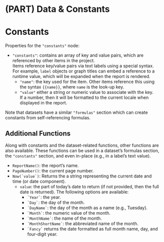 # (PART) Data & Constants {-}

# Constants {#constants-properties}

Properties for the `"constants"` node:

- `"constants"`: contains an array of key and value pairs, which are referenced by other items in the project.<br />
  Items reference key/value pairs via text labels using a special syntax. For example, `label` objects or graph
  titles can embed a reference to a runtime value, which will be expanded when the report is rendered.
  - `"name"`: the key used for the item. Other items reference this using the syntax `{{name}}`, where `name` is the look-up key.
  - `"value"` either a string or numeric value to associate with the key.<br />
    If a number, then it will be formatted to the current locale when displayed in the report.<br />

Note that datasets have a similar `"formulas"` section which can create constants from self-referencing formulas.

## Additional Functions {#additional-functions .unnumbered}

Along with constants and the dataset-related functions, other functions are also available.
These functions can be used in a dataset's formulas section, the `"constants"` section, and even in-place (e.g., in a label's text value).

- ``ReportName()``: the report's name.
- ``PageNumber()``: the current page number.
- ``Now(`value`)``:
    Returns the a string representing the current date and time (or date component).
    - `value`: the part of today's date to return (if not provided, then the full date is returned).
      The following options are available:
      - `` `Year` ``: the year.
      - `` `Day` ``: the day of the month.
      - `` `DayName` ``: the day of the month as a name (e.g., Tuesday).
      - `` `Month` ``: the numeric value of the month.
      - `` `MonthName` ``: the name of the month.
      - `` `MonthShortName` ``: the abbreviated name of the month.
      - `` `Fancy` `` returns the date formatted as full month name, day, and four-digit year.